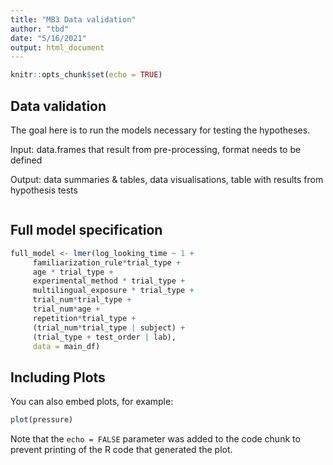 ```yaml
---
title: "MB3 Data validation"
author: "tbd"
date: "5/16/2021"
output: html_document
---
```


```r
knitr::opts_chunk$set(echo = TRUE)
```

## Data validation

The goal here is to run the models necessary for testing the hypotheses. 

Input: data.frames that result from pre-processing, format needs to be defined

Output:  data summaries & tables, data visualisations, table with results from hypothesis tests

```r

```

## Full model specification

```r

full_model <- lmer(log_looking_time ~ 1 +
     familiarization_rule*trial_type +
     age * trial_type +
     experimental_method * trial_type +
     multilingual_exposure * trial_type +
     trial_num*trial_type +
     trial_num*age +
     repetition*trial_type +
     (trial_num*trial_type | subject) +
     (trial_type + test_order | lab),
     data = main_df)


```

## Including Plots

You can also embed plots, for example:

```r
plot(pressure)
```

Note that the `echo = FALSE` parameter was added to the code chunk to prevent printing of the R code that generated the plot.
